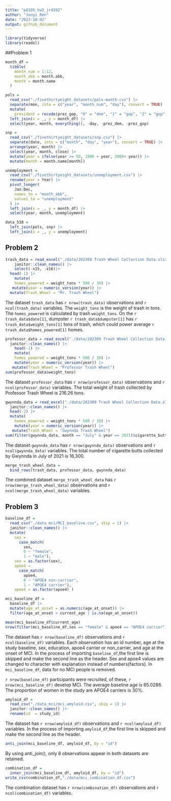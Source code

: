 ```yaml
---
title: "p8105_hw2_jr4392"
author: "Junyi Ren"
date: "2023-10-02"
output: github_document
---
```


```r
library(tidyverse)
library(readxl)
```

##Problem 1
```r
month_df = 
  tibble(
    month_num = 1:12,
    month_abb = month.abb,
    month = month.name
  )

pols = 
  read_csv("./fivethirtyeight_datasets/pols-month.csv") |>
  separate(mon, into = c("year", "month_num", "day"), convert = TRUE) |>
  mutate(
    president = recode(prez_gop, "0" = "dem", "1" = "gop", "2" = "gop")) |>
  left_join(x = _, y = month_df) |>
  select(year, month, everything(), -day, -prez_dem, -prez_gop)
```

```r
snp = 
  read_csv("./fivethirtyeight_datasets/snp.csv") |>
  separate(date, into = c("month", "day", "year"), convert = TRUE) |>
  arrange(year, month) |>
  select(year, month, close) |>
  mutate(year = ifelse(year >= 50, 1900 + year, 2000+ year)) |>
  mutate(month = month.name[month])
```

```r
unemployment = 
  read_csv("./fivethirtyeight_datasets/unemployment.csv") |>
  rename(year = Year) |>
  pivot_longer(
    Jan:Dec, 
    names_to = "month_abb",
    values_to = "unemployment"
  ) |> 
  left_join(x = _, y = month_df) |> 
  select(year, month, unemployment)
```

```r
data_538 = 
  left_join(pols, snp) |>
  left_join(x = _, y = unemployment)
```

## Problem 2
```r
trash_data = read_excel("./data/202309 Trash Wheel Collection Data.xlsx", sheet = 1) |>
    janitor::clean_names() |>
    select(-x15, -x16)|>
  head(-1) |>
    mutate(
    homes_powered = weight_tons * 500 / 30) |>
   mutate(year = numeric_version(year)) |>
  mutate(Trash_Wheel = "Mr. Trash Wheel")
```
The dataset `trash_data` has `r nrow(trash_data)` observations and `r ncol(trash_data)` variables. The `weight_tons` is the weight of trash in tons. The `homes_powered` is calculated by trash `weight_tons`. On the `r trash_data$date[1]`, dumpster `r trash_data$dumpster[1]` has `r trash_data$weight_tons[1]` tons of trash, which could power average `r trash_data$homes_powered[1]` homes.

```r
professor_data = read_excel("./data/202309 Trash Wheel Collection Data.xlsx", sheet = 2) |>
  janitor::clean_names() |>
    head(-1) |>
    mutate(
    homes_powered = weight_tons * 500 / 30) |>
    mutate(year = numeric_version(year)) |>
   mutate(Trash_Wheel = "Professor Trash Wheel")
sum(professor_data$weight_tons)
```

The dataset `professor_data` has `r nrow(professor_data)` observations and `r ncol(professor_data)` variables. The total weight of trash collected by Professor Trash Wheel is 216.26 tons.

```r
gwynnda_data = read_excel("./data/202309 Trash Wheel Collection Data.xlsx", sheet = 4) |> 
  janitor::clean_names() |>
  head(-2) |>
  mutate(
    homes_powered = weight_tons * 500 / 30) |>
    mutate(year = numeric_version(year)) |>
   mutate(Trash_Wheel = "Gwynnda Trash Wheel")
sum(filter(gwynnda_data, month == "July" & year == 2021)$cigarette_butts)
```

The dataset `gwynnda_data` has `r nrow(gwynnda_data)` observations and `r ncol(gwynnda_data)` variables. The total number of cigarette butts collected by Gwynnda in July of 2021 is 16,300.

```r
merge_trash_wheel_data = 
  bind_rows(trash_data, professor_data, gwynnda_data)
```

The combined dataset `merge_trash_wheel_data` has `r nrow(merge_trash_wheel_data)` observations and `r ncol(merge_trash_wheel_data)` variables.

## Problem 3
```r
baseline_df = 
  read_csv("./data_mci/MCI_baseline.csv", skip = 1) |>
  janitor::clean_names() |> 
  mutate(
    sex = 
      case_match(
        sex, 
        0 ~ "female", 
        1 ~ "male"),
    sex = as.factor(sex), 
    apoe4 = 
      case_match(
        apoe4, 
        0 ~ "APOE4 non-carrier",
        1 ~ "APOE4 carrier"),
    apoe4 = as.factor(apoe4) ) 

mci_baseline_df = 
  baseline_df |>
  mutate(age_at_onset = as.numeric(age_at_onset)) |>
  filter(age_at_onset > current_age | is.na(age_at_onset))

mean(mci_baseline_df$current_age)
nrow(filter(mci_baseline_df,sex == "female" & apoe4 == "APOE4 carrier"))/nrow(filter(mci_baseline_df,sex == "female"))*100
```

The dataset has `r nrow(baseline_df)` observations and `r ncol(baseline_df)` variables. Each observation has an id number, age at the study baseline, sex, education, apoe4 carrier or non_carrier, and age at the onset of MCI. In the process of importing `baseline_df`,the first line is skipped and make the second line as the header. Sex and apoe4 values are changed to character with explanation instead of numbers(factors). In `mci_baseline_df`, data for no MCI people is removed.

`r nrow(baseline_df)` participants were recruited, of these, `r nrow(mci_baseline_df)` develop MCI. The average baseline age is 65.0286. The proportion of women in the study are APOE4 carriers is 30%.

```r
amyloid_df = 
  read_csv("./data_mci/mci_amyloid.csv", skip = 1) |>
  janitor::clean_names() |>
  rename(id  = study_id)
```

The dataset has `r nrow(amyloid_df)` observations and `r ncol(amyloid_df)` variables. In the process of importing `amyloid_df`,the first line is skipped and make the second line as the header.

```r
anti_join(mci_baseline_df, amyloid_df, by = "id")
```

By using anti_join(), only 8 observations appear in both datasets are retained.

```r
combination_df = 
  inner_join(mci_baseline_df, amyloid_df, by = "id")
write_csv(combination_df,"./data/mci_combination_df.csv")
```

The combination  dataset has `r nrow(combination_df)` observations and `r ncol(combination_df)` variables.